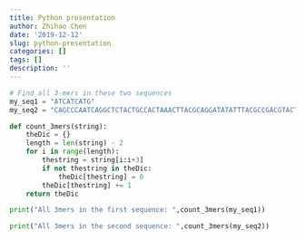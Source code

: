 ```yaml
---
title: Python presentation
author: Zhihao Chen
date: '2019-12-12'
slug: python-presentation
categories: []
tags: []
description: ''
---
```


```python
# Find all 3-mers in these two sequences
my_seq1 = "ATCATCATG"
my_seq2 = "CAGCCCAATCAGGCTCTACTGCCACTAAACTTACGCAGGATATATTTACGCCGACGTACT"

def count_3mers(string):
    theDic = {}
    length = len(string) - 2
    for i in range(length):
        thestring = string[i:i+3]
        if not thestring in theDic:
            theDic[thestring] = 0
        theDic[thestring] += 1
    return theDic

print("All 3mers in the first sequence: ",count_3mers(my_seq1))

print("All 3mers in the second sequence: ",count_3mers(my_seq2))
```

